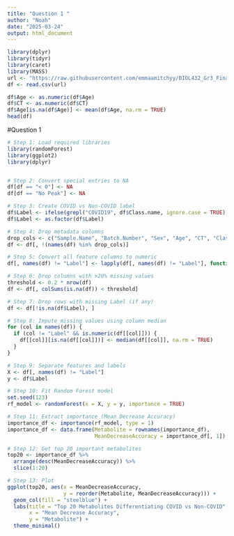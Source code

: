 ```yaml
---
title: "Question 1 "
author: "Noah"
date: "2025-03-24"
output: html_document
---
```


```r
library(dplyr)
library(tidyr)
library(caret)
library(MASS) 
url <- "https://raw.githubusercontent.com/emmaamitchyy/BIOL432_Gr3_Final/refs/heads/main/Data_Input/RawData.csv"
df <- read.csv(url)

df$Age <- as.numeric(df$Age)
df$CT <- as.numeric(df$CT)
df$Age[is.na(df$Age)] <- mean(df$Age, na.rm = TRUE) 
head(df)

```

#Question 1 

```r
# Step 1: Load required libraries 
library(randomForest)
library(ggplot2)
library(dplyr)


# Step 2: Convert special entries to NA
df[df == "< 0"] <- NA
df[df == "No Peak"] <- NA

# Step 3: Create COVID vs Non-COVID label
df$Label <- ifelse(grepl("COVID19", df$Class.name, ignore.case = TRUE), "COVID", "Non-COVID")
df$Label <- as.factor(df$Label)

# Step 4: Drop metadata columns
drop_cols <- c("Sample.Name", "Batch.Number", "Sex", "Age", "CT", "Class.name")
df <- df[, !(names(df) %in% drop_cols)]

# Step 5: Convert all feature columns to numeric
df[, names(df) != "Label"] <- lapply(df[, names(df) != "Label"], function(x) as.numeric(as.character(x)))

# Step 6: Drop columns with >20% missing values
threshold <- 0.2 * nrow(df)
df <- df[, colSums(is.na(df)) < threshold]

# Step 7: Drop rows with missing Label (if any)
df <- df[!is.na(df$Label), ]

# Step 8: Impute missing values using column median
for (col in names(df)) {
  if (col != "Label" && is.numeric(df[[col]])) {
    df[[col]][is.na(df[[col]])] <- median(df[[col]], na.rm = TRUE)
  }
}

# Step 9: Separate features and labels
X <- df[, names(df) != "Label"]
y <- df$Label

# Step 10: Fit Random Forest model
set.seed(123)
rf_model <- randomForest(x = X, y = y, importance = TRUE)

# Step 11: Extract importance (Mean Decrease Accuracy)
importance_df <- importance(rf_model, type = 1)
importance_df <- data.frame(Metabolite = rownames(importance_df),
                            MeanDecreaseAccuracy = importance_df[, 1])

# Step 12: Get top 20 important metabolites
top20 <- importance_df %>%
  arrange(desc(MeanDecreaseAccuracy)) %>%
  slice(1:20)

# Step 13: Plot
ggplot(top20, aes(x = MeanDecreaseAccuracy,
                  y = reorder(Metabolite, MeanDecreaseAccuracy))) +
  geom_col(fill = "steelblue") +
  labs(title = "Top 20 Metabolites Differentiating COVID vs Non-COVID",
       x = "Mean Decrease Accuracy",
       y = "Metabolite") +
  theme_minimal()


```




